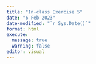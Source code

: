 ```yaml
---
title: "In-class Exercise 5"
date: "6 Feb 2023"
date-modified: "`r Sys.Date()`"
format: html
execute: 
  message: true
  warning: false
editor: visual
---
```


```r

```

```r

```

```r

```

```r

```



